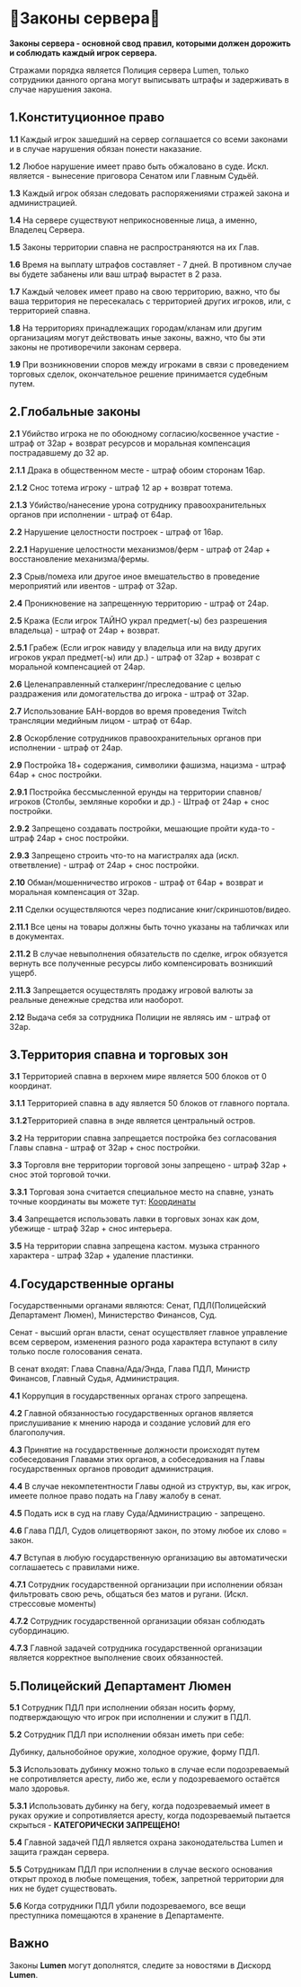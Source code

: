 # 🚩Законы сервера🚩
**Законы сервера - основной свод правил, которыми должен дорожить и соблюдать каждый игрок сервера.**

Стражами порядка является Полиция сервера Lumen, только сотрудники данного органа могут выписывать штрафы и задерживать в случае нарушения закона.

## 1.Конституционное право

**1.1** Каждый игрок зашедший на сервер соглашается со всеми законами и в случае нарушения обязан понести наказание.

**1.2** Любое нарушение имеет право быть обжаловано в суде. Искл. является - вынесение приговора Сенатом или Главным Судьёй.

**1.3** Каждый игрок обязан следовать распоряжениями стражей закона и администрацией.

**1.4** На сервере существуют неприкосновенные лица, а именно, Владелец Сервера.

**1.5** Законы территории спавна не распространяются на их Глав.

**1.6** Время на выплату штрафов составляет - 7 дней. В противном случае вы будете забанены или ваш штраф вырастет в 2 раза.

**1.7** Каждый человек имеет право на свою территорию, важно, что бы ваша территория не пересекалась с территорией других игроков, или, с территорией спавна.

**1.8** На территориях принадлежащих городам/кланам или другим организациям могут действовать иные законы, важно, что бы эти законы не противоречили законам сервера.

**1.9** При возникновении споров между игроками в связи с проведением торговых сделок, окончательное решение принимается судебным путем.

## 2.Глобальные законы

**2.1** Убийство игрока не по обоюдному согласию/косвенное участие - штраф от 32ар  + возврат ресурсов и моральная компенсация пострадавшему до 32 ар.

**2.1.1** Драка в общественном месте - штраф обоим сторонам 16ар.

**2.1.2** Снос тотема игроку - штраф 12 ар + возврат тотема.

**2.1.3** Убийство/нанесение урона сотруднику правоохранительных органов при исполнении - штраф от 64ар.

**2.2** Нарушение целостности построек - штраф от 16ар.

**2.2.1** Нарушение целостности механизмов/ферм - штраф от 24ар + восстановление механизма/фермы.

**2.3** Срыв/помеха или другое иное вмешательство в проведение мероприятий или ивентов - штраф от 32ар.

**2.4** Проникновение на запрещенную территорию - штраф от 24ар.

**2.5** Кража (Если игрок ТАЙНО украл предмет(-ы) без разрешения владельца) - штраф от 24ар + возврат.

**2.5.1** Грабеж (Если игрок навиду у владельца или на виду других игроков украл предмет(-ы) или др.) - штраф от 32ар + возврат с моральной компенсацией от 24ар.

**2.6** Целенаправленный сталкеринг/преследование с целью раздражения или домогательства до игрока - штраф от 32ар.

**2.7** Использование БАН-вордов во время проведения Twitch трансляции медийным лицом - штраф от 64ар.

**2.8** Оскорбление сотрудников правоохранительных органов при исполнении - штраф от 24ар.

**2.9** Постройка 18+ содержания, символики фашизма, нацизма - штраф 64ар + снос постройки.

**2.9.1** Постройка бессмысленной ерунды на территории спавнов/игроков (Столбы, земляные коробки и др.) - Штраф от 24ар + снос постройки.

**2.9.2** Запрещено создавать постройки, мешающие пройти куда-то - штраф 24ар + снос постройки.

**2.9.3** Запрещено строить что-то на магистралях ада (искл. ответвление) - штраф от 24ар + снос постройки.

**2.10** Обман/мошенничество игроков - штраф от 64ар + возврат и моральная компенсация от 32ар.

**2.11** Сделки осуществляются через подписание книг/скриншотов/видео.

**2.11.1** Все цены на товары должны быть точно указаны на табличках или в документах.

**2.11.2** В случае невыполнения обязательств по сделке, игрок обязуется вернуть все полученные ресурсы либо компенсировать возникший ущерб.

**2.11.3** Запрещается осуществлять продажу игровой валюты за реальные денежные средства или наоборот.

**2.12** Выдача себя за сотрудника Полиции не являясь им - штраф от 32ар.

## 3.Территория спавна и торговых зон

**3.1** Территорией спавна в верхнем мире является 500 блоков от 0 координат.

**3.1.1** Территорией спавна в аду является 50 блоков от главного портала.

**3.1.2**Территорией спавна в энде является центральный остров.

**3.2** На территории спавна запрещается постройка без согласования Главы спавна - штраф от 32ар + снос постройки.

**3.3** Торговля вне территории торговой зоны запрещено - штраф 32ар + снос этой торговой точки.

**3.3.1** Торговая зона считается специальное место на спавне, узнать точные координаты вы можете тут: [Координаты](https://discord.gg/3VBNjKk9)

**3.4** Запрещается использовать лавки в торговых зонах как дом, убежище - штраф 32ар + снос интерьера.

**3.5** На территории спавна запрещена кастом. музыка странного характера - штраф 32ар + удаление пластинки.

## 4.Государственные органы

Государственными органами являются: Сенат, ПДЛ(Полицейский Департамент Люмен), Министерство Финансов, Суд.

Сенат - высший орган власти, сенат осуществляет главное управление всем сервером, изменения разного рода характера вступают в силу только после голосования сената.

В сенат входят: Глава Спавна/Ада/Энда, Глава ПДЛ, Министр Финансов, Главный Судья, Администрация.

**4.1** Коррупция в государственных органах строго запрещена.

**4.2** Главной обязанностью государственных органов является прислушивание к мнению народа и создание условий для его благополучия.

**4.3** Принятие на государственные должности происходят путем собеседования Главами этих органов, а собеседования на Главы государственных органов проводит администрация.

**4.4** В случае некомпетентности Главы одной из структур, вы, как игрок, имеете полное право подать на Главу жалобу в сенат.

**4.5** Подать иск в суд на главу Суда/Администрацию - запрещено.

**4.6** Глава ПДЛ, Судов олицетворяют закон, по этому любое их слово = закон.

**4.7** Вступая в любую государственную организацию вы автоматически соглашаетесь с правилами ниже.

**4.7.1** Сотрудник государственной организации при исполнении обязан фильтровать свою речь, общаться без матов и ругани. (Искл. стрессовые моменты)

**4.7.2** Сотрудник государственной организации обязан соблюдать субординацию.

**4.7.3** Главной задачей сотрудника государственной организации является корректное выполнение своих обязанностей.

## 5.Полицейский Департамент Люмен

**5.1** Сотрудник ПДЛ при исполнении обязан носить форму, подтверждающую что игрок при исполнении и служит в ПДЛ.

**5.2** Сотрудник ПДЛ при исполнении обязан иметь при себе:

Дубинку, дальнобойное оружие, холодное оружие, форму ПДЛ.

**5.3** Использовать дубинку можно только в случае если подозреваемый не сопротивляется аресту, либо же, если у подозреваемого остаётся мало здоровья.

**5.3.1** Использовать дубинку на бегу, когда подозреваемый имеет в руках оружие и сопротивляется аресту, когда подозреваемый пытается скрыться - **КАТЕГОРИЧЕСКИ ЗАПРЕЩЕНО!**

**5.4** Главной задачей ПДЛ является охрана законодательства Lumen и защита граждан сервера.

**5.5** Сотрудникам ПДЛ при исполнении в случае веского основания открыт проход в любые помещения, тобеж, запретной территории для них не будет существовать.

**5.6** Когда сотрудники ПДЛ убили подозреваемого, все вещи преступника помещаются в хранение в Департаменте.

## Важно

Законы **Lumen** могут дополнятся, следите за новостями в Дискорд **Lumen**.

